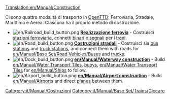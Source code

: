 [[Translation:en/Manual/Construction]]
{{it/Manual/Indice dei contenuti}}

Ci sono quattro modalità di trasporto in [[it/Manual/Main Page|OpenTTD]]: Ferroviaria, Stradale, Marittima e Aerea. Ciascuna ha il proprio metodo di costruzione.

<!-- 
There are four transport modes in [[Overview|OpenTTD]]: Rail, Road, Sea and Air. Each has its own construction method.
-->

*[[File:en/Railroad build button.png]] '''[[it/Manual/Realizzazione ferrovia|Realizzazione ferrovia]]''' - Costruisci [[it/Manual/Stazione ferroviaria|stazioni ferroviarie]], connetti [[it/Manual/Costruire binari|binari]] e [[it/Manual/Segnali|segnali]] per i [[it/Manual/Treni|treni]].
*[[File:en/Road build button.png]] '''[[it/Costruzioni stradali|Costruzioni stradali]]''' - Costruisci sia [[en/Manual/Loading Bays#bus-loading-bay|bus stations]] and [[en/Manual/Loading Bays#lorry-loading-bay|truck stations]], and connect them with roads for [[en/Manual/Base Set/Road Vehicles/Buses]] and [[en/Manual/Road vehicles|trucks]].
*[[File:en/Dock build button.png]] '''[[en/Manual/Waterway construction]]''' - Build [[en/Manual/Water Transport Tiles]], [[en/Manual/Waypoints|buoys]], [[en/Manual/Water Transport Tiles]] for [[en/Manual/Ships]] to follow.
*[[File:en/Airport build button.png]] '''[[en/Manual/Airport construction]]''' - Build [[en/Manual/Airports]] and direct [[en/Manual/Aircraft|planes]] between them.

[[Category:it/Manual/Costruzioni]]
[[Category:it/Manual/Base Set/Trains/Giocare]]